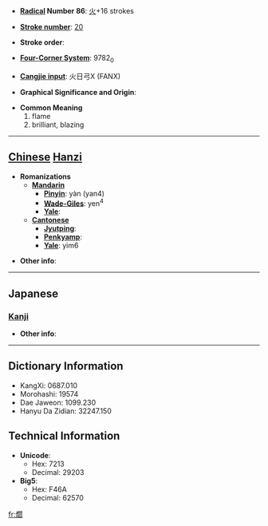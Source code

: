 * '''[[Wiktionary:Chinese radical index| Radical]] Number 86''': [[Wiktionary:Chinese radical index 火|火]]+16 strokes

* '''[[Wiktionary:Chinese total strokes index|Stroke number]]''': [[Wiktionary:Chinese total strokes index 20|20]]

* '''Stroke order''': 

* '''[[Wiktionary:Chinese four corner index|Four-Corner System]]''': 9782<sub>0</sub>

* '''[[Wiktionary:Chinese Cangjie index|Cangjie input]]''': 火日弓X (FANX)

* '''Graphical Significance and Origin''': 

* '''Common Meaning'''
*#flame
*# brilliant, blazing


----

== [[Chinese]] [[Hanzi]] ==

* '''Romanizations'''
** '''[[Mandarin]]'''
*** '''[[Pinyin]]''': yàn (yan4)
*** '''[[Wade-Giles]]''': yen<sup>4</sup>
*** '''[[Yale]]''': 
** '''[[Cantonese]]'''
*** '''[[Jyutping]]''':
*** '''[[Penkyamp]]''': 
*** '''[[Yale]]''': yim6

* '''Other info''': 

----

==Japanese==
===[[Kanji]]===
{{kanji|on readings=[[えん]] (en), [[せん]] (sen), [[ぜん]] (zen)
|kun readings=[[ひかり]] (hikari)
}}

* '''Other info''':  

----

== Dictionary Information ==

* KangXi: 0687.010
* Morohashi: 19574
* Dae Jaweon: 1099.230
* Hanyu Da Zidian: 32247.150

== Technical Information ==

* '''Unicode''':
** Hex: 7213
** Decimal: 29203
* '''Big5''':
** Hex: F46A
** Decimal: 62570

[[fr:爓]]